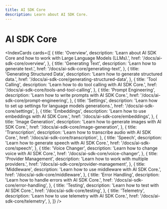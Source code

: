 ```yaml
---
title: AI SDK Core
description: Learn about AI SDK Core.
---
```


# AI SDK Core

<IndexCards
  cards={[
    {
      title: 'Overview',
      description:
        'Learn about AI SDK Core and how to work with Large Language Models (LLMs).',
      href: '/docs/ai-sdk-core/overview',
    },
    {
      title: 'Generating Text',
      description: 'Learn how to generate text.',
      href: '/docs/ai-sdk-core/generating-text',
    },
    {
      title: 'Generating Structured Data',
      description: 'Learn how to generate structured data.',
      href: '/docs/ai-sdk-core/generating-structured-data',
    },
    {
      title: 'Tool Calling',
      description: 'Learn how to do tool calling with AI SDK Core.',
      href: '/docs/ai-sdk-core/tools-and-tool-calling',
    },
    {
      title: 'Prompt Engineering',
      description: 'Learn how to write prompts with AI SDK Core.',
      href: '/docs/ai-sdk-core/prompt-engineering',
    },
    {
      title: 'Settings',
      description:
        'Learn how to set up settings for language models generations.',
      href: '/docs/ai-sdk-core/settings',
    },
    {
      title: 'Embeddings',
      description: 'Learn how to use embeddings with AI SDK Core.',
      href: '/docs/ai-sdk-core/embeddings',
    },
    {
      title: 'Image Generation',
      description: 'Learn how to generate images with AI SDK Core.',
      href: '/docs/ai-sdk-core/image-generation',
    },
    {
      title: 'Transcription',
      description: 'Learn how to transcribe audio with AI SDK Core.',
      href: '/docs/ai-sdk-core/transcription',
    },
    {
      title: 'Speech',
      description: 'Learn how to generate speech with AI SDK Core.',
      href: '/docs/ai-sdk-core/speech',
    },
    {
      title: 'Voice Changer',
      description: 'Learn how to change voice with AI SDK Core.',
      href: '/docs/ai-sdk-core/voice-changer',
    },
    {
      title: 'Provider Management',
      description: 'Learn how to work with multiple providers.',
      href: '/docs/ai-sdk-core/provider-management',
    },
    {
      title: 'Middleware',
      description: 'Learn how to use middleware with AI SDK Core.',
      href: '/docs/ai-sdk-core/middleware',
    },
    {
      title: 'Error Handling',
      description: 'Learn how to handle errors with AI SDK Core.',
      href: '/docs/ai-sdk-core/error-handling',
    },
    {
      title: 'Testing',
      description: 'Learn how to test with AI SDK Core.',
      href: '/docs/ai-sdk-core/testing',
    },
    {
      title: 'Telemetry',
      description: 'Learn how to use telemetry with AI SDK Core.',
      href: '/docs/ai-sdk-core/telemetry',
    },
  ]}
/>
